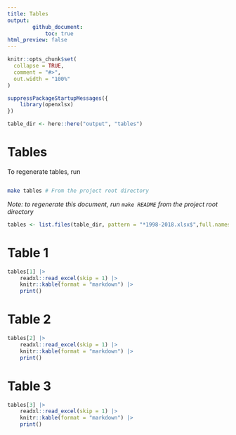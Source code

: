 ```yaml
---
title: Tables 
output: 
        github_document:
            toc: true 
html_preview: false
---
```




```r

knitr::opts_chunk$set(
  collapse = TRUE,
  comment = "#>",
  out.width = "100%"
)

```

```r

suppressPackageStartupMessages({
    library(openxlsx)
})

table_dir <- here::here("output", "tables")

```


# Tables 


To regenerate tables, run 


```bash 

make tables # From the project root directory 

```

*Note: to regenerate this document, run `make README` from the project root directory*



```r
tables <- list.files(table_dir, pattern = "*1998-2018.xlsx$",full.names = TRUE) |> sort()
```


# Table 1 

```r
tables[1] |> 
    readxl::read_excel(skip = 1) |> 
    knitr::kable(format = "markdown") |> 
    print()
```

# Table 2 

```r
tables[2] |> 
    readxl::read_excel(skip = 1) |> 
    knitr::kable(format = "markdown") |> 
    print()
```

# Table 3 

```r
tables[3] |> 
    readxl::read_excel(skip = 1) |> 
    knitr::kable(format = "markdown") |> 
    print()
```

